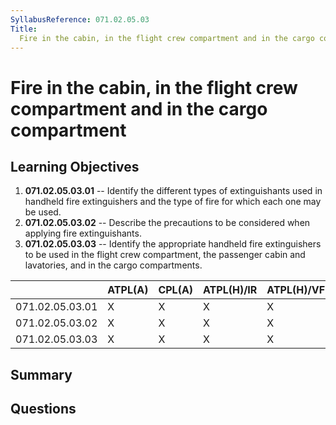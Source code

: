 ```yaml
---
SyllabusReference: 071.02.05.03
Title:
  Fire in the cabin, in the flight crew compartment and in the cargo compartment
---
```


# Fire in the cabin, in the flight crew compartment and in the cargo compartment

## Learning Objectives

1.  **071.02.05.03.01** -- Identify the different types of extinguishants used in
    handheld fire extinguishers and the type of fire for which each one may be
    used.
2.  **071.02.05.03.02** -- Describe the precautions to be considered when
    applying fire extinguishants.
3.  **071.02.05.03.03** -- Identify the appropriate handheld fire extinguishers
    to be used in the flight crew compartment, the passenger cabin and
    lavatories, and in the cargo compartments.

|                 | ATPL(A) | CPL(A) | ATPL(H)/IR | ATPL(H)/VFR | CPL(H) | IR | CBIR(A) |
| --------------- | ------- | ------ | ---------- | ----------- | ------ | -- | ------- |
| 071.02.05.03.01 | X       | X      | X          | X           | X      |    |         |
| 071.02.05.03.02 | X       | X      | X          | X           | X      |    |         |
| 071.02.05.03.03 | X       | X      | X          | X           | X      |    |         |

## Summary

## Questions
